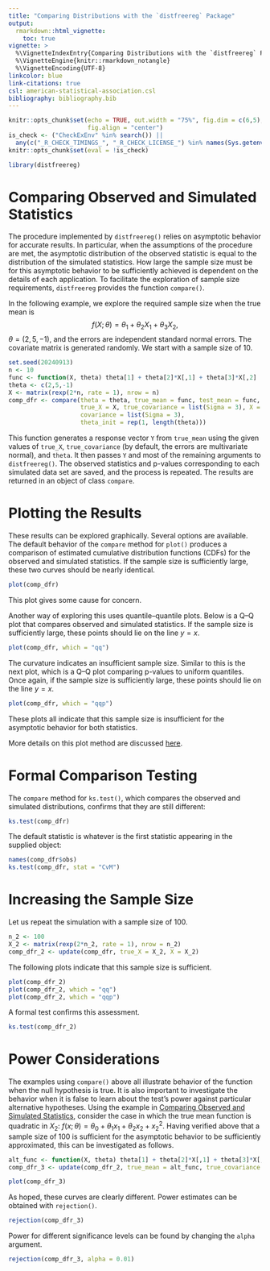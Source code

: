 ---
title: "Comparing Distributions with the `distfreereg` Package"
output:
  rmarkdown::html_vignette:
    toc: true
vignette: >
  %\VignetteIndexEntry{Comparing Distributions with the `distfreereg` Package}
  %\VignetteEngine{knitr::rmarkdown_notangle}
  %\VignetteEncoding{UTF-8}
linkcolor: blue
link-citations: true
csl: american-statistical-association.csl
bibliography: bibliography.bib
---



\def\eqdef{\mathrel{\raise0.4pt\hbox{$:$}\hskip-2pt=}}

```{r setup, include = FALSE}
knitr::opts_chunk$set(echo = TRUE, out.width = "75%", fig.dim = c(6,5),
                      fig.align = "center")
is_check <- ("CheckExEnv" %in% search()) ||
  any(c("_R_CHECK_TIMINGS_", "_R_CHECK_LICENSE_") %in% names(Sys.getenv()))
knitr::opts_chunk$set(eval = !is_check)

library(distfreereg)
```

<!-- https://kbroman.org/pkg_primer/pages/vignettes.html -->






# Comparing Observed and Simulated Statistics

The procedure implemented by `distfreereg()` relies on asymptotic behavior for
accurate results. In particular, when the assumptions of the procedure are met,
the asymptotic distribution of the observed statistic is equal to the
distribution of the simulated statistics. How large the sample size must be for
this asymptotic behavior to be sufficiently achieved is dependent on the details
of each application. To facilitate the exploration of sample size requirements,
`distfreereg` provides the function `compare()`.

In the following example, we explore the required sample size when the true mean
is $$f(X;\theta) = \theta_1 + \theta_2X_1 + \theta_3X_2,$$ $\theta=(2,5,-1)$,
and the errors are independent standard normal errors. The covariate matrix is
generated randomly. We start with a sample size of 10.

```{r comp_1, message = FALSE}
set.seed(20240913)
n <- 10
func <- function(X, theta) theta[1] + theta[2]*X[,1] + theta[3]*X[,2]
theta <- c(2,5,-1)
X <- matrix(rexp(2*n, rate = 1), nrow = n)
comp_dfr <- compare(theta = theta, true_mean = func, test_mean = func,
                    true_X = X, true_covariance = list(Sigma = 3), X = X,
                    covariance = list(Sigma = 3),
                    theta_init = rep(1, length(theta)))
```

This function generates a response vector `Y` from `true_mean` using the given
values of `true_X`, `true_covariance` (by default, the errors are multivariate
normal), and `theta`. It then passes `Y` and most of the remaining arguments to
`distfreereg()`. The observed statistics and p-values corresponding to each
simulated data set are saved, and the process is repeated. The results are
returned in an object of class `compare`.




# Plotting the Results

These results can be explored graphically. Several options are available. The
default behavior of the `compare` method for `plot()` produces a comparison of
estimated cumulative distribution functions (CDFs) for the observed and
simulated statistics. If the sample size is sufficiently large, these two curves
should be nearly identical.

```{r cdf}
plot(comp_dfr)
```

This plot gives some cause for concern.

Another way of exploring this uses quantile--quantile plots. Below is a Q--Q
plot that compares observed and simulated statistics. If the sample size is
sufficiently large, these points should lie on the line $y=x$.

```{r qq}
plot(comp_dfr, which = "qq")
```

The curvature indicates an insufficient sample size. Similar to this is the next
plot, which is a Q--Q plot comparing p-values to uniform quantiles. Once again,
if the sample size is sufficiently large, these points should lie on the line
$y=x$.

```{r qqp}
plot(comp_dfr, which = "qqp")
```

These plots all indicate that this sample size is insufficient for the
asymptotic behavior for both statistics.

More details on this plot method are discussed
[here](../doc/v3_plotting.html).


# Formal Comparison Testing

The `compare` method for `ks.test()`, which compares the observed and simulated
distributions, confirms that they are still different:

```{r ks.test}
ks.test(comp_dfr)
```

The default statistic is whatever is the first statistic appearing in the
supplied object:

```{r}
names(comp_dfr$obs)
ks.test(comp_dfr, stat = "CvM")
```




# Increasing the Sample Size

Let us repeat the simulation with a sample size of 100.
```{r comp_larger_n, message = FALSE}
n_2 <- 100
X_2 <- matrix(rexp(2*n_2, rate = 1), nrow = n_2)
comp_dfr_2 <- update(comp_dfr, true_X = X_2, X = X_2)
```

The following plots indicate that this sample size is sufficient.

```{r qqplots_2}
plot(comp_dfr_2)
plot(comp_dfr_2, which = "qq")
plot(comp_dfr_2, which = "qqp")
```

A formal test confirms this assessment.

```{r ks.test_2}
ks.test(comp_dfr_2)
```



# Power Considerations

The examples using `compare()` above all illustrate behavior of the function
when the null hypothesis is true. It is also important to investigate the
behavior when it is false to learn about the test's power against particular
alternative hypotheses. Using the example in [Comparing Observed and Simulated
Statistics], consider the case in which the true mean function is quadratic in
$X_2$: $f(x;\theta) = \theta_0 + \theta_1x_1 + \theta_2x_2 + x_2^2$. Having
verified above that a sample size of 100 is sufficient for the asymptotic
behavior to be sufficiently approximated, this can be investigated as follows.

```{r power, message = FALSE}
alt_func <- function(X, theta) theta[1] + theta[2]*X[,1] + theta[3]*X[,2] + 0.5*X[,2]^2
comp_dfr_3 <- update(comp_dfr_2, true_mean = alt_func, true_covariance = list(Sigma = 3))
```

```{r}
plot(comp_dfr_3)
```

As hoped, these curves are clearly different. Power estimates can be obtained
with `rejection()`.

```{r}
rejection(comp_dfr_3)
```

Power for different significance levels can be found by changing the `alpha`
argument.

```{r}
rejection(comp_dfr_3, alpha = 0.01)
```





